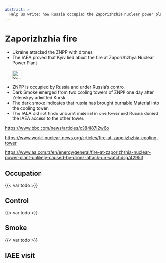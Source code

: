 ```yaml
---
abstract: > 
  Help us write: how Russia occupied the Zaporizhzhia nuclear power plant, set it on fire and blamed Ukraine for it
---
```


# Zaporizhzhia fire {#sec-denial-zaporizhzhia}

::: {.callout-caution title="Myth"}
- Ukraine attacked the ZNPP with drones
- The IAEA proved that Kyiv lied about the fire at Zaporizhzhya Nuclear Power Plant
[<br></br>![Search for topic in EUvsDisinfo](../all_common_img/EUvsDisinfo_400x240.jpg){height=2em}](https://euvsdisinfo.eu/disinformation-cases/?text=zaporizhzhya&sort=relevance)
:::

::: {.callout-tip title="Truth"}
- ZNPP is occupied by Russia and under Russia's control.
- Dark Smoke emerged from two cooling towers of ZNPP one day after Zelenskyy admitted Kursk. 
- The dark smoke indicates that russia has brought burnable Material into the cooling tower.
- The IAEA did not finde unburnt material in one tower and Russia denied the IAEA access to the other tower. 
:::

[https://www.bbc.com/news/articles/c984l87l2w6o](https://www.bbc.com/news/articles/c984l87l2w6o)

[https://www.world-nuclear-news.org/articles/fire-at-zaporizhzhia-cooling-tower](https://www.world-nuclear-news.org/articles/fire-at-zaporizhzhia-cooling-tower)

[https://www.aa.com.tr/en/energy/general/fire-at-zaporizhzhia-nuclear-power-plant-unlikely-caused-by-drone-attack-un-watchdog/42953](https://www.aa.com.tr/en/energy/general/fire-at-zaporizhzhia-nuclear-power-plant-unlikely-caused-by-drone-attack-un-watchdog/42953)


## Occupation

{{< var todo >}}

## Control

{{< var todo >}}

## Smoke

{{< var todo >}}

## IAEE visit

